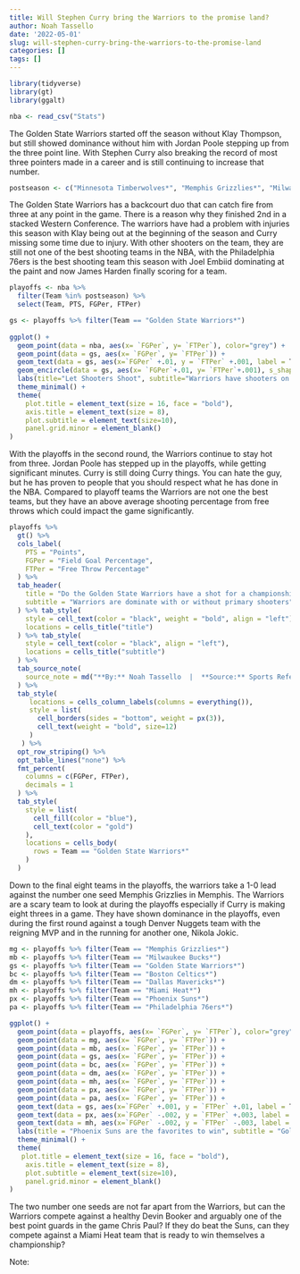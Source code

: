 ```yaml
---
title: Will Stephen Curry bring the Warriors to the promise land?
author: Noah Tassello
date: '2022-05-01'
slug: will-stephen-curry-bring-the-warriors-to-the-promise-land
categories: []
tags: []
---
```


```r
library(tidyverse)
library(gt)
library(ggalt)
```

```r
nba <- read_csv("Stats")
```
The Golden State Warriors started off the season without Klay Thompson, but still showed dominance without him with Jordan Poole stepping up from the three point line. With Stephen Curry also breaking the record of most three pointers made in a career and is still continuing to increase that number.

```r
postseason <- c("Minnesota Timberwolves*", "Memphis Grizzlies*", "Milwaukee Bucks*", "Phoenix Suns*", "Atlanta Hawks*", "Utah Jazz*", "Brooklyn Nets*", "Denver Nuggets*", "Boston Celtics*", "Chicago Bulls*", "Golden State Warriors*", "Philadelphia 76ers*", "Toronto Raptors*","New Orleans Pelicans*", "Dallas Mavericks*", "Miami Heat*")
```

The Golden State Warriors has a backcourt duo that can catch fire from three at any point in the game. There is a reason why they finished 2nd in a stacked Western Conference. The warriors have had a problem with injuries this season with Klay being out at the beginning of the season and Curry missing some time due to injury. With other shooters on the team, they are still not one of the best shooting teams in the NBA, with the Philadelphia 76ers is the best shooting team this season with Joel Embiid dominating at the paint and now James Harden finally scoring for a team.


```r
playoffs <- nba %>%
  filter(Team %in% postseason) %>%
  select(Team, PTS, FGPer, FTPer)
```

```r
gs <- playoffs %>% filter(Team == "Golden State Warriors*")
  
ggplot() +
  geom_point(data = nba, aes(x= `FGPer`, y= `FTPer`), color="grey") +
  geom_point(data = gs, aes(x= `FGPer`, y= `FTPer`)) + 
  geom_text(data = gs, aes(x=`FGPer` +.01, y = `FTPer` +.001, label = Team)) +
  geom_encircle(data = gs, aes(x= `FGPer`+.01, y= `FTPer`+.001), s_shape=+.1, expand=+.05, color= "blue") +
  labs(title="Let Shooters Shoot", subtitle="Warriors have shooters on their team with average percentages from FT and FG", x= "By: Noah Tassello | Source: Sports Reference") + 
  theme_minimal() + 
  theme(
    plot.title = element_text(size = 16, face = "bold"),
    axis.title = element_text(size = 8), 
    plot.subtitle = element_text(size=10), 
    panel.grid.minor = element_blank()
)
```


With the playoffs in the second round, the Warriors continue to stay hot from three. Jordan Poole has stepped up in the playoffs, while getting significant minutes. Curry is still doing Curry things. You can hate the guy, but he has proven to people that you should respect what he has done in the NBA. Compared to playoff teams the Warriors are not one the best teams, but they have an above average shooting percentage from free throws which could impact the game significantly. 

```r
playoffs %>%
  gt() %>%
  cols_label(
    PTS = "Points",
    FGPer = "Field Goal Percentage",
    FTPer = "Free Throw Percentage"
  ) %>%
  tab_header(
    title = "Do the Golden State Warriors have a shot for a championship?",
    subtitle = "Warriors are dominate with or without primary shooters"
  ) %>% tab_style(
    style = cell_text(color = "black", weight = "bold", align = "left"),
    locations = cells_title("title")
  ) %>% tab_style(
    style = cell_text(color = "black", align = "left"),
    locations = cells_title("subtitle")
  ) %>%
  tab_source_note(
    source_note = md("**By:** Noah Tassello  |  **Source:** Sports Reference")
  ) %>%
  tab_style(
     locations = cells_column_labels(columns = everything()),
     style = list(
       cell_borders(sides = "bottom", weight = px(3)),
       cell_text(weight = "bold", size=12)
     )
   ) %>%
  opt_row_striping() %>%
  opt_table_lines("none") %>% 
  fmt_percent(
    columns = c(FGPer, FTPer),
    decimals = 1
  ) %>%
  tab_style(
    style = list(
      cell_fill(color = "blue"),
      cell_text(color = "gold")
    ),
    locations = cells_body(
      rows = Team == "Golden State Warriors*"
    )
  )
```

Down to the final eight teams in the playoffs, the warriors take a 1-0 lead against the number one seed Memphis Grizzlies in Memphis. The Warriors are a scary team to look at during the playoffs especially if Curry is making eight threes in a game. They have shown dominance in the playoffs, even during the first round against a tough Denver Nuggets team with the reigning MVP and in the running for another one, Nikola Jokic.   

```r
mg <- playoffs %>% filter(Team == "Memphis Grizzlies*")
mb <- playoffs %>% filter(Team == "Milwaukee Bucks*")
gs <- playoffs %>% filter(Team == "Golden State Warriors*")
bc <- playoffs %>% filter(Team == "Boston Celtics*")
dm <- playoffs %>% filter(Team == "Dallas Mavericks*")
mh <- playoffs %>% filter(Team == "Miami Heat*")
px <- playoffs %>% filter(Team == "Phoenix Suns*")
pa <- playoffs %>% filter(Team == "Philadelphia 76ers*")

ggplot() + 
  geom_point(data = playoffs, aes(x= `FGPer`, y= `FTPer`), color="grey") +
  geom_point(data = mg, aes(x= `FGPer`, y= `FTPer`)) +
  geom_point(data = mb, aes(x= `FGPer`, y= `FTPer`)) +
  geom_point(data = gs, aes(x= `FGPer`, y= `FTPer`)) +
  geom_point(data = bc, aes(x= `FGPer`, y= `FTPer`)) +
  geom_point(data = dm, aes(x= `FGPer`, y= `FTPer`)) +
  geom_point(data = mh, aes(x= `FGPer`, y= `FTPer`)) +
  geom_point(data = px, aes(x= `FGPer`, y= `FTPer`)) +
  geom_point(data = pa, aes(x= `FGPer`, y= `FTPer`)) +
  geom_text(data = gs, aes(x=`FGPer` +.001, y = `FTPer` +.01, label = Team)) +
  geom_text(data = px, aes(x=`FGPer` -.002, y = `FTPer` +.003, label = Team)) +
  geom_text(data = mh, aes(x=`FGPer` -.002, y = `FTPer` -.003, label = Team)) +
  labs(title = "Phoenix Suns are the favorites to win", subtitle = "Golden State not the best shooting team compared to the last eight teams in playoffs", x="By: Noah Tassello | Source: Sports Reference") +
  theme_minimal() +
  theme(
   plot.title = element_text(size = 16, face = "bold"),
    axis.title = element_text(size = 8), 
    plot.subtitle = element_text(size=10), 
    panel.grid.minor = element_blank()
)
```

The two number one seeds are not far apart from the Warriors, but can the Warriors compete against a healthy Devin Booker and arguably one of the best point guards in the game Chris Paul? If they do beat the Suns, can they compete against a Miami Heat team that is ready to win themselves a championship?

Note: 


